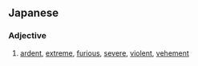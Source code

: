 ==Japanese==

===Adjective===
{{ja-adj|infl=i}}

# {{ja-def|激しい}} [[ardent]], [[extreme]], [[furious]], [[severe]], [[violent]], [[vehement]]